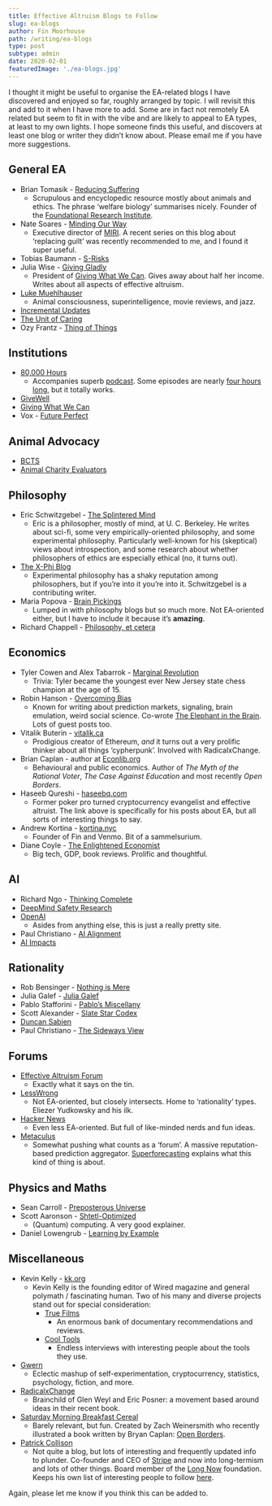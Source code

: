 ```yaml
---
title: Effective Altruism Blogs to Follow
slug: ea-blogs
author: Fin Moorhouse
path: /writing/ea-blogs
type: post
subtype: admin
date: 2020-02-01
featuredImage: './ea-blogs.jpg'
---
```


I thought it might be useful to organise the EA-related blogs I have discovered and enjoyed so far, roughly arranged by topic. I will revisit this and add to it when I have more to add. Some are in fact not remotely EA related but seem to fit in with the vibe and are likely to appeal to EA types, at least to my own lights. I hope someone finds this useful, and discovers at least one blog or writer they didn’t know about. Please email me if you have more suggestions.

## General EA

- Brian Tomasik - [Reducing Suffering](https://reducing-suffering.org/)
  - Scrupulous and encyclopedic resource mostly about animals and ethics. The phrase ‘welfare biology’ summarises nicely. Founder of the [Foundational Research Institute](https://foundational-research.org/).
- Nate Soares - [Minding Our Way](http://mindingourway.com/)
  - Executive director of [MIRI](http://mindingourway.com/about/intelligence.org). A recent series on this blog about ‘replacing guilt’ was recently recommended to me, and I found it super useful.
- Tobias Baumann - [S-Risks](http://s-risks.org/)
- Julia Wise - [Giving Gladly](http://www.givinggladly.com/)
  - President of [Giving What We Can](https://www.givingwhatwecan.org/). Gives away about half her income. Writes about all aspects of effective altruism.
- [Luke Muehlhauser](http://lukemuehlhauser.com/)
  - Animal consciousness, superintelligence, movie reviews, and jazz.
- [Incremental Updates](https://incrementalupdates.wordpress.com)
- [The Unit of Caring](https://theunitofcaring.tumblr.com/)
- Ozy Frantz - [Thing of Things](https://thingofthings.wordpress.com/)

## Institutions

- [80,000 Hours](https://80000hours.org/blog/)
  - Accompanies superb [podcast](https://80000hours.org/podcast/). Some episodes are nearly [four hours long](https://80000hours.org/podcast/episodes/david-chalmers-nature-ethics-consciousness/), but it totally works.
- [GiveWell](https://blog.givewell.org/)
- [Giving What We Can](https://www.givingwhatwecan.org/blog/)
- Vox - [Future Perfect](https://www.vox.com/future-perfect)

## Animal Advocacy

- [BCTS](https://butcantheysuffer.wordpress.com/)
- [Animal Charity Evaluators](https://animalcharityevaluators.org/blog/)

## Philosophy

- Eric Schwitzgebel - [The Splintered Mind](http://schwitzsplinters.blogspot.com/)
  - Eric is a philosopher, mostly of mind, at U. C. Berkeley. He writes about sci-fi, some very empirically-oriented philosophy, and some experimental philosophy. Particularly well-known for his (skeptical) views about introspection, and some research about whether philosophers of ethics are especially ethical (no, it turns out).
- [The X-Phi Blog](https://xphiblog.com/)
  - Experimental philosophy has a shaky reputation among philosophers, but if you’re into it you’re into it. Schwitzgebel is a contributing writer.
- Maria Popova - [Brain Pickings](https://www.brainpickings.or)
  - Lumped in with philosophy blogs but so much more. Not EA-oriented either, but I have to include it because it’s **amazing**.
- Richard Chappell - [Philosophy, et cetera](https://www.philosophyetc.net/)


## Economics

- Tyler Cowen and Alex Tabarrok - [Marginal Revolution](https://marginalrevolution.com/)
  - Trivia: Tyler became the youngest ever New Jersey state chess champion at the age of 15.
- Robin Hanson - [Overcoming Bias](http://www.overcomingbias.com/)
  - Known for writing about prediction markets, signaling, brain emulation, weird social science. Co-wrote [The Elephant in the Brain](https://www.goodreads.com/en/book/show/28820444). Lots of guest posts too.
- Vitalik Buterin - [vitalik.ca](https://vitalik.ca/)
  - Prodigious creator of Ethereum, *and* it turns out a very prolific thinker about all things ‘cypherpunk’. Involved with RadicalxChange.
- Brian Caplan - author at [Econlib.org](https://www.econlib.org/author/bcaplan/)
  - Behavioural and public economics. Author of *The Myth of the Rational Voter*, *The Case Against Education* and most recently *Open Borders*.
- Haseeb Qureshi - [haseebq.com](https://haseebq.com/effective-altruism/)
  - Former poker pro turned cryptocurrency evangelist and effective altruist. The link above is specifically for his posts about EA, but all sorts of interesting things to say.
- Andrew Kortina - [kortina.nyc](https://kortina.nyc/)
  - Founder of Fin and Venmo. Bit of a sammelsurium.
- Diane Coyle - [The Enlightened Economist](http://www.enlightenmenteconomics.com/blog/)
  - Big tech, GDP, book reviews. Prolific and thoughtful.

## AI

- Richard Ngo - [Thinking Complete](http://thinkingcomplete.blogspot.com)
- [DeepMind Safety Research](https://medium.com/@deepmindsafetyresearch)
- [OpenAI](https://openai.com/blog/)
  - Asides from anything else, this is just a really pretty site.
- Paul Christiano - [AI Alignment](https://ai-alignment.com/)
- [AI Impacts](https://aiimpacts.org/category/blog/)

## Rationality

- Rob Bensinger - [Nothing is Mere](https://nothingismere.com/)
- Julia Galef - [Julia Galef](https://juliagalef.com/recent-posts/)
- Pablo Stafforini - [Pablo’s Miscellany](http://www.stafforini.com/blog/)
- Scott Alexander - [Slate Star Codex](https://slatestarcodex.com/)
- [Duncan Sabien](https://medium.com/@ThingMaker)
- Paul Christiano - [The Sideways View](https://sideways-view.com/)

## Forums

- [Effective Altruism Forum](https://forum.effectivealtruism.org/)
  - Exactly what it says on the tin.
- [LessWrong](https://www.lesswrong.com/)
  - Not EA-oriented, but closely intersects. Home to ‘rationality’ types. Eliezer Yudkowsky and his ilk. 
- [Hacker News](https://news.ycombinator.com/)
  - Even less EA-oriented. But full of like-minded nerds and fun ideas.
- [Metaculus](https://www.metaculus.com)
  - Somewhat pushing what counts as a ‘forum’. A massive reputation-based prediction aggregator. [Superforecasting](https://www.goodreads.com/book/show/23995360-superforecasting) explains what this kind of thing is about.

## Physics and Maths

- Sean Carroll - [Preposterous Universe](http://www.preposterousuniverse.com/blog/)
- Scott Aaronson - [Shtetl-Optimized](https://www.scottaaronson.com/blog/)
  - (Quantum) computing. A very good explainer.
- Daniel Lowengrub - [Learning by Example](https://www.daniellowengrub.com/)

## Miscellaneous

- Kevin Kelly - [kk.org](https://kk.org/)
  - Kevin Kelly is the founding editor of Wired magazine and general polymath / fascinating human. Two of his many and diverse projects stand out for special consideration:
    - [True Films](https://truefilms.com/)
      - An enormous bank of documentary recommendations and reviews.
    - [Cool Tools](https://kk.org/cooltools/)
      - Endless interviews with interesting people about the tools they use.
- [Gwern](https://www.gwern.net/index)
  - Eclectic mashup of self-experimentation, cryptocurrency, statistics, psychology, fiction, and more.
- [RadicalxChange](https://radicalxchange.org/blog/)
  - Brainchild of Glen Weyl and Eric Posner: a movement based around ideas in their recent book.  
- [Saturday Morning Breakfast Cereal](https://www.smbc-comics.com)
  - Barely relevant, but fun. Created by Zach Weinersmith who recently illustrated a book written by Bryan Caplan: [Open Borders](https://www.goodreads.com/en/book/show/42867903).
- [Patrick Collison](https://patrickcollison.com/about)
  - Not quite a blog, but lots of interesting and frequently updated info to plunder. Co-founder and CEO of [Stripe](https://stripe.com/gb) and now into long-termism and lots of other things. Board member of the [Long Now](http://longnow.org/) foundation. Keeps his own list of interesting people to follow [here](https://patrickcollison.com/people).

Again, please let me know if you think this can be added to.